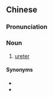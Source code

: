 ==Chinese==
{{zh-forms|s=输尿管}}

===Pronunciation===
{{zh-pron
|m=shūniàoguǎn
|c=syu1 niu6 gun2
|cat=n
}}

===Noun===
{{zh-noun}}

# [[ureter]]

====Synonyms====
* {{zh-l|泌尿管}}
* {{zh-l|尿管}}
